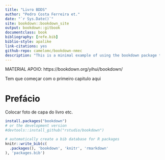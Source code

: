 ```yaml
--- 
title: "Livro BDDS"
author: "Pedro Costa Ferreira et."
date: "`r Sys.Date()`"
site: bookdown::bookdown_site
output: bookdown::gitbook
documentclass: book
bibliography: [refe.bib]
biblio-style: apalike
link-citations: yes
github-repo: camelomc/bookdown-nmec
description: "This is a minimal example of using the bookdown package to write a book. The output format for this example is bookdown::gitbook."
---
```


MATERIAL APOIO: https://bookdown.org/yihui/bookdown/

Tem que começar com o primeiro capitulo aqui

# Prefácio

Colocar foto de capa do livro etc.

<!---
Instalação do pacote
--->

```r
install.packages("bookdown")
# or the development version
#devtools::install_github("rstudio/bookdown")
```


```r
# automatically create a bib database for R packages
knitr::write_bib(c(
  .packages(), 'bookdown', 'knitr', 'rmarkdown'
), 'packages.bib')
```
